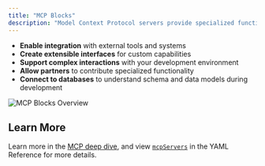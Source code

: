 ```yaml
---
title: "MCP Blocks"
description: "Model Context Protocol servers provide specialized functionality:"
---
```


- **Enable integration** with external tools and systems
- **Create extensible interfaces** for custom capabilities
- **Support complex interactions** with your development environment
- **Allow partners** to contribute specialized functionality
- **Connect to databases** to understand schema and data models during development

![MCP Blocks Overview](/images/customization/images/mcp-blocks-overview-c9a104f9b586779c156f9cf34da197c2.png)

## Learn More

Learn more in the [MCP deep dive](/customization/mcp-tools), and view [`mcpServers`](/reference#mcpservers) in the YAML Reference for more details.

